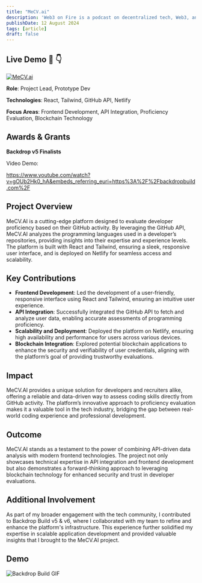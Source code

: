 ```yaml
---
title: "MeCV.ai"
description: 'Web3 on Fire is a podcast on decentralized tech, Web3, and blockchain, produced with Ambire Wallet. Hosted and produced by Robert C. Edwards.'
publishDate: 12 August 2024
tags: [article]
draft: false
---
```

## Live Demo 🔗 👇
[![MeCV.ai](../../../public/projects/mecv.png)](https://mecvai-app.netlify.app/)


**Role**: Project Lead, Prototype Dev

**Technologies**: React, Tailwind, GitHub API, Netlify  

**Focus Areas**: Frontend Development, API Integration, Proficiency Evaluation, Blockchain Technology

## Awards & Grants
**Backdrop v5 Finalists**

Video Demo:

https://www.youtube.com/watch?v=gOUb2Hk0_hA&embeds_referring_euri=https%3A%2F%2Fbackdropbuild.com%2F

## Project Overview
MeCV.AI is a cutting-edge platform designed to evaluate developer proficiency based on their GitHub activity. By leveraging the GitHub API, MeCV.AI analyzes the programming languages used in a developer’s repositories, providing insights into their expertise and experience levels. The platform is built with React and Tailwind, ensuring a sleek, responsive user interface, and is deployed on Netlify for seamless access and scalability.

## Key Contributions
- **Frontend Development**: Led the development of a user-friendly, responsive interface using React and Tailwind, ensuring an intuitive user experience.
- **API Integration**: Successfully integrated the GitHub API to fetch and analyze user data, enabling accurate assessments of programming proficiency.
- **Scalability and Deployment**: Deployed the platform on Netlify, ensuring high availability and performance for users across various devices.
- **Blockchain Integration**: Explored potential blockchain applications to enhance the security and verifiability of user credentials, aligning with the platform’s goal of providing trustworthy evaluations.

## Impact
MeCV.AI provides a unique solution for developers and recruiters alike, offering a reliable and data-driven way to assess coding skills directly from GitHub activity. The platform’s innovative approach to proficiency evaluation makes it a valuable tool in the tech industry, bridging the gap between real-world coding experience and professional development.

## Outcome
MeCV.AI stands as a testament to the power of combining API-driven data analysis with modern frontend technologies. The project not only showcases technical expertise in API integration and frontend development but also demonstrates a forward-thinking approach to leveraging blockchain technology for enhanced security and trust in developer evaluations.

## Additional Involvement
As part of my broader engagement with the tech community, I contributed to Backdrop Build v5 & v6, where I collaborated with my team to refine and enhance the platform's infrastructure. This experience further solidified my expertise in scalable application development and provided valuable insights that I brought to the MeCV.AI project.

## Demo
![Backdrop Build GIF](<../../../public/projects/backdrop build v5.gif>)
